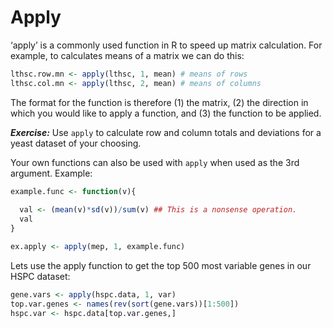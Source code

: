 # Apply
'apply' is a commonly used function in R to speed up matrix calculation. For example, to calculates means of a matrix we can do this:
```r
lthsc.row.mn <- apply(lthsc, 1, mean) # means of rows
lthsc.col.mn <- apply(lthsc, 2, mean) # means of columns
```
The format for the function is therefore (1) the matrix, (2) the direction in which you would like to apply a function, and (3) the function to be applied.

***Exercise:*** Use `apply` to calculate row and column totals and deviations for a yeast dataset of your choosing.

Your own functions can also be used with `apply` when used as the 3rd argument. Example:
```r

example.func <- function(v){
  
  val <- (mean(v)*sd(v))/sum(v) ## This is a nonsense operation.
  val
}

ex.apply <- apply(mep, 1, example.func)

```

Lets use the apply function to get the top 500 most variable genes in our HSPC dataset:
```r
gene.vars <- apply(hspc.data, 1, var)
top.var.genes <- names(rev(sort(gene.vars))[1:500])
hspc.var <- hspc.data[top.var.genes,]
```

